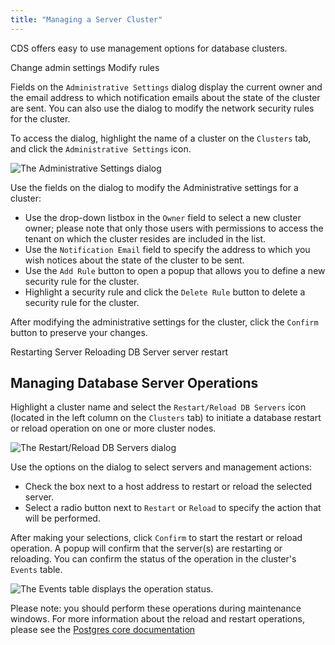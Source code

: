 ```yaml
---
title: "Managing a Server Cluster"
---
```


<div id="cds_managing_server_cluster" class="registered_link"></div>


CDS offers easy to use management options for database clusters.

<div class="index">

Change admin settings Modify rules

</div>

Fields on the `Administrative Settings` dialog display the current owner and the email address to which notification emails about the state of the cluster are sent. You can also use the dialog to modify the network security rules for the cluster.

To access the dialog, highlight the name of a cluster on the `Clusters` tab, and click the `Administrative Settings` icon.

![*The Administrative Settings dialog*](images/cds_admin_settings.png)

Use the fields on the dialog to modify the Administrative settings for a cluster:

  - Use the drop-down listbox in the `Owner` field to select a new cluster owner; please note that only those users with permissions to access the tenant on which the cluster resides are included in the list.
  - Use the `Notification Email` field to specify the address to which you wish notices about the state of the cluster to be sent.
  - Use the `Add Rule` button to open a popup that allows you to define a new security rule for the cluster.
  - Highlight a security rule and click the `Delete Rule` button to delete a security rule for the cluster.

After modifying the administrative settings for the cluster, click the `Confirm` button to preserve your changes.

<div class="index">

Restarting Server Reloading DB Server server restart

</div>

## Managing Database Server Operations

Highlight a cluster name and select the `Restart/Reload DB Servers` icon (located in the left column on the `Clusters` tab) to initiate a database restart or reload operation on one or more cluster nodes.

![*The Restart/Reload DB Servers dialog*](images/cds_restart_cluster.png)

Use the options on the dialog to select servers and management actions:

  - Check the box next to a host address to restart or reload the selected server.
  - Select a radio button next to `Restart` or `Reload` to specify the action that will be performed.

After making your selections, click `Confirm` to start the restart or reload operation. A popup will confirm that the server(s) are restarting or reloading. You can confirm the status of the operation in the cluster's `Events` table.

![*The Events table displays the operation status.*](images/cds_manage_server_cluster_reload_events.png)

Please note: you should perform these operations during maintenance windows. For more information about the reload and restart operations, please see the [Postgres core documentation](https://www.postgresql.org/docs/current/app-pg-ctl.html)
